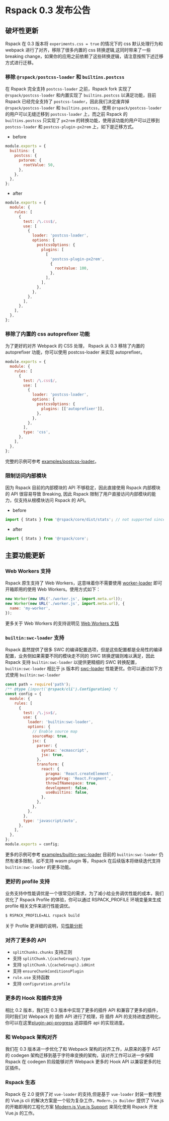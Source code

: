 # Rspack 0.3 发布公告

## 破坏性更新

Rspack 在 0.3 版本将 `experiments.css = true` 的情况下的 css 默认处理行为和 webpack 进行了对齐，移除了很多内置的 css 转换逻辑,这同时带来了一些 breaking change，如果你的应用之前依赖了这些转换逻辑，请注意按照下述迁移方式进行迁移。

### 移除 `@rspack/postcss-loader` 和 `builtins.postcss`

在 Rspack 完全支持 `postcss-loader` 之前，Rspack fork 实现了 `@rspack/postcss-loader` 和内置实现了 `builtins.postcss` 以满足功能，目前 Rspack 已经完全支持了 `postcss-loader`，因此我们决定废弃掉 `@rspack/postcss-loader` 和 `builtins.postcss`，使用 `@rspack/postcss-loader` 的用户可以无缝迁移到 `postcss-loader` 上，而之前 Rspack 的 `builtins.postcss` 只实现了 `px2rem` 的转换功能，使用该功能的用户可以迁移到 `postcss-loader` 和 `postcss-plugin-px2rem` 上，如下是迁移方式。

- before

```js
module.exports = {
  builtins: {
    postcss: {
      pxtorem: {
        rootValue: 50,
      },
    },
  },
};
```

- after

```js
module.exports = {
  module: {
    rules: [
      {
        test: /\.css$/,
        use: [
          {
            loader: 'postcss-loader',
            options: {
              postcssOptions: {
                plugins: [
                  [
                    'postcss-plugin-px2rem',
                    {
                      rootValue: 100,
                    },
                  ],
                ],
              },
            },
          },
        ],
      },
    ],
  },
};
```

### 移除了内置的 css autoprefixer 功能

为了更好的对齐 Webpack 的 CSS 处理， Rspack 从 0.3 移除了内置的 autoprefixer 功能，你可以使用 postcss-loader 来实现 autoprefixer。

```js
module.exports = {
  module: {
    rules: [
      {
        test: /\.css$/,
        use: [
          {
            loader: 'postcss-loader',
            options: {
              postcssOptions: {
                plugins: [['autoprefixer']],
              },
            },
          },
        ],
        type: 'css',
      },
    ],
  },
};
```

完整的示例可参考 [examples/postcss-loader](https://github.com/web-infra-dev/rspack/tree/main/examples/postcss-loader)。

### 限制访问内部模块

因为 Rspack 目前的内部模块的 API 不够稳定，因此直接使用 Rspack 内部模块的 API 很容易导致 Breaking, 因此 Rspack 限制了用户直接访问内部模块的能力，仅支持从根模块访问 Rspack 的 API。

- before

```js
import { Stats } from '@rspack/core/dist/stats'; // not supported since 0.3
```

- after

```js
import { Stats } from '@rspack/core';
```

## 主要功能更新

### Web Workers 支持

Rspack 原生支持了 Web Workers，这意味着你不需要使用 [worker-loader](https://github.com/webpack-contrib/worker-loader) 即可开箱即用的使用 Web Workers。使用方式如下：

```js
new Worker(new URL('./worker.js', import.meta.url));
new Worker(new URL('./worker.js', import.meta.url), {
  name: 'my-worker',
});
```

更多关于 Web Workers 的支持说明见 [Web Workers 文档](guide/web-workers)

### `builtin:swc-loader` 支持

Rspack 虽然提供了很多 SWC 的编译配置选项，但是这些配置都是全局性的编译配置，业务侧如果需要不同的模块走不同的 SWC 转换逻辑则难以满足，因此 Rspack 支持 `builtin:swc-loader` 以提供更精细的 SWC 转换配置，`builtin:swc-loader` 相比于 js 版本的 [swc-loader](https://github.com/swc-project/swc-loader) 性能更优。你可以通过如下方式使用 `builtin:swc-loader`

```js
const path = require('path');
/** @type {import('@rspack/cli').Configuration} */
const config = {
  module: {
    rules: [
      {
        test: /\.jsx$/,
        use: {
          loader: 'builtin:swc-loader',
          options: {
            // Enable source map
            sourceMap: true,
            jsc: {
              parser: {
                syntax: 'ecmascript',
                jsx: true,
              },
              transform: {
                react: {
                  pragma: 'React.createElement',
                  pragmaFrag: 'React.Fragment',
                  throwIfNamespace: true,
                  development: false,
                  useBuiltins: false,
                },
              },
            },
          },
        },
        type: 'javascript/auto',
      },
    ],
  },
};
module.exports = config;
```

更多的示例可参考 [examples/builtin-swc-loader](https://github.com/web-infra-dev/rspack/tree/main/examples/builtin-swc-loader)
目前的 `builtin:swc-loader` 仍然有诸多限制，如不支持 wasm plugin 等，Rspack 在后续版本将继续迭代支持 `builtin:swc-loader` 的更多功能。

### 更好的 profile 支持

业务支持中性能调优是一个很常见的需求，为了减小给业务调优性能的成本，我们优化了 Rspack Profile 的体验，你可以通过 RSPACK_PROFILE 环境变量来生成 profile 相关文件来进行性能调优。

```sh
$ RSPACK_PROFILE=ALL rspack build
```

关于 Profile 更详细的说明，见[性能分析](/guide/profile)

### 对齐了更多的 API

- `splitChunks.chunks` 支持正则
- 支持 `splitChunk.\{cacheGroup\}.type`
- 支持 `splitChunk.\{cacheGroup\}.idHint`
- 支持 `ensureChunkConditionsPlugin`
- `rule.use` 支持函数
- 支持 `configuration.profile`

### 更多的 Hook 和插件支持

相比 0.2 版本，我们在 0.3 版本中实现了更多的插件 API 和兼容了更多的插件，同时我们对 Webpack 的 插件 API 进行了梳理，将 插件 API 的支持进度透明化，你可以在这里[plugin-api-progress](https://github.com/orgs/web-infra-dev/projects/9/views/1) 追踪插件 api 的实现进度。

### 和 Webpack 架构对齐

我们在 0.3 版本进一步优化了和 Webpack 架构的对齐工作，从原来的基于 AST 的 codegen 架构迁移到基于字符串变换的架构，该对齐工作可以进一步保障 Rspack 在 codegen 阶段能够对齐 Webpack 更多的 Hook API 以兼容更多的社区插件。

### Rspack 生态

Rspack 在 2.0 提供了对 `vue-loader` 的支持,但是基于 `vue-loader` 封装一套完整的 Vue.js cli 的解决方案是一个较为复杂工作，`Modern.js Builder` 提供了 Vue.js 的开箱即用的工程化方案 [Modern.js Vue.js Support](https://modernjs.dev/builder/guide/framework/vue3.html) 来简化使用 Rspack 开发 Vue.js 的工作。
